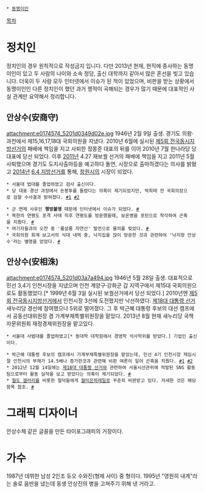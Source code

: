  * [[동명이인]]

[[목차]]
= 정치인 =
정치인의 경우 원칙적으로 작성금지 입니다. 다만 2013년 현재, 현직에 종사하는 동명이인이 있고 두 사람의 나이와 소속 정당, 출신 대학까지 같아서 많은 혼선을 빚고 있습니다. 더욱이 두 사람 모두 인터넷에서 이슈가 된 적이 있었으며, 비판을 받는 상황에서 동명이인인 다른 정치인이 했던 과거 행적이 곡해되는 경우가 많기 때문에 대표적인 사실 관계만 요약해서 정리합니다.

== 안상수(安商守) ==
attachment:e0174574_5201d0349d02e.jpg
1946년 2월 9일 출생. 경기도 의왕·과천에서 제15,16,17,18대 국회의원을 지냈다. 2010년 6월에 실시된 [[제5회 전국동시지방선거]]의 패배에 책임을 지고 사퇴한 정몽준 대표의 뒤를 이어 2010년 7월 한나라당 당 대표에 당선 되었다. 이후 [[2011년]] 4.27 재보궐 선거의 패배에 책임을 지고 2011년 5월 사퇴했으며 경기도 도지사출마등을 예고하다 돌연, 시장으로 출마하겠다는 의사를 밝혔고 [[2014년]] [[6.4 지방선거]]를 통해, [[창원시]]의 시장이 되었다.

 * 서울대 법대를 졸업하였고 검사 출신이다.
 * 당 대표 경선 과정에서 돈봉투를 돌렸다는 의혹이 제기되었지만, 박희태 전 국회의장으로 검찰 수사결과 밝혀졌다. [http://news.naver.com/main/read.nhn?mode=LSD&mid=sec&sid1=100&oid=020&aid=0002303595 #1] [http://news.naver.com/main/read.nhn?mode=LSD&mid=sec&sid1=102&oid=003&aid=0004351542 #2]

 * 군 면제 사유인 '''행방불명''' 때문에 인터넷에서 이슈가 되었다. [http://www.munhwa.com/news/view.html?no=2010071301070923334002 #]
 * 북한의 연평도 포격 사태 직후 연평도를 방문했을때, 보온병을 포탄으로 착각하여 곤혹을 치뤘다. [http://news.naver.com/main/read.nhn?mode=LSD&mid=sec&sid1=102&oid=214&aid=0000162121 #]
 * 여기자들과의 오찬 중 '룸살롱 자연산' 발언으로 물의를 빚었다. [http://news.khan.co.kr/kh_news/khan_art_view.html?artid=201012222155405&code=910402 #]
 * 국회의원 회계 보고서의 식대 내역 중, 낙지집을 많이 방문한 것과 관련하여 '낙지왕 안상수'라는 별명을 얻었다. [http://news.naver.com/main/read.nhn?mode=LSD&mid=sec&sid1=100&oid=143&aid=0002049496 #]

== 안상수(安相洙) ==
attachment:e0174574_5201d03a7a494.jpg
1946년 5월 28일 출생. 대표적으로 민선 3,4기 인천시장을 지냈으며 인천 계양구·강화군 갑 지역구에서 제15대 국회의원으로도 활동했었다.[* 1999년 6월 3일 실시된 보궐선거에서 당선 되었다.] 2010년엔 [[제5회 전국동시지방선거]]에서 인천시장 3선에 도전했지만 낙선하였다. [[제18대 대통령 선거]] 새누리당 경선에 참여했으나 5위로 떨어졌다. 그 후 박근혜 대통령 후보의 대선 캠프에서 공동선대위원장 겸 가계부채특별위원장을 맡았다. 2013년 8월 현재 새누리당 국책자문위원회 재정경제위원장을 맡고있다.

 * 서울대 사범대를 졸업하였고[* 동대학 대학원에서 경영학 석사학위를 받았다.] 기업인 출신이다.

 * 박근혜 대통령 후보의 캠프에서 가계부채특별위원장을 맡았는데, 민선 4기 인천시장 재임시절 인천시의 부채가 14.5배나 증가한것과 관련해 비판 여론이 일어 곤혹을 치뤘다. [http://news.naver.com/main/read.nhn?mode=LSD&mid=sec&sid1=100&oid=032&aid=0002074368 #1] [http://www.viewsnnews.com/article/view.jsp?seq=91225 #2]
 * 2012년 12월 14일에는 [[제18대 대통령 선거]]와 관련하여 서울시선관위에 적발된 SNS 활동팀으로부터 활동 실적을 보고 받았다는 의혹이 제기되었다. [http://news.naver.com/main/read.nhn?mode=LSD&mid=sec&sid1=102&oid=421&aid=0000094636 #]
 * [[철도 갤러리]]를 비롯한 철덕들에게 [[월미은하레일]]로 꾸준히 비판받고 있다. 자세한 것은 해당항목 참조. [http://news.naver.com/main/read.nhn?mode=LSD&mid=sec&sid1=102&oid=214&aid=0000241013 #]

= 그래픽 디자이너 =
안상수체 같은 글꼴을 만든 타이포그래피의 거장이다.

= 가수 =
1987년 데뷔한 남성 2인조 듀오 수와진(형제 사이) 중 형이다. 1995년 "영원히 내게"라는 솔로 음반을 냈는데 동생 안상진의 병을 고쳐주기 위해 낸 거라고.
